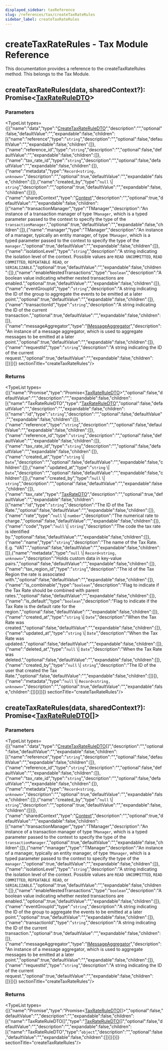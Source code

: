 ```yaml
---
displayed_sidebar: taxReference
slug: /references/tax/createTaxRateRules
sidebar_label: createTaxRateRules
---
```



# createTaxRateRules - Tax Module Reference

This documentation provides a reference to the createTaxRateRules method. This belongs to the Tax Module.

## createTaxRateRules(data, sharedContext?): Promise&#60;[TaxRateRuleDTO](../../interfaces/tax.TaxRateRuleDTO.mdx)&#62;

### Parameters

<TypeList types={[{"name":"data","type":"[CreateTaxRateRuleDTO](../../interfaces/tax.CreateTaxRateRuleDTO.mdx)","description":"","optional":false,"defaultValue":"","expandable":false,"children":[{"name":"reference","type":"`string`","description":"","optional":false,"defaultValue":"","expandable":false,"children":[]},{"name":"reference_id","type":"`string`","description":"","optional":false,"defaultValue":"","expandable":false,"children":[]},{"name":"tax_rate_id","type":"`string`","description":"","optional":false,"defaultValue":"","expandable":false,"children":[]},{"name":"metadata","type":"`Record<string, unknown>`","description":"","optional":true,"defaultValue":"","expandable":false,"children":[]},{"name":"created_by","type":"`null` \\| `string`","description":"","optional":true,"defaultValue":"","expandable":false,"children":[]}]},{"name":"sharedContext","type":"[Context](../../interfaces/tax.Context.mdx)","description":"","optional":true,"defaultValue":"","expandable":false,"children":[{"name":"transactionManager","type":"TManager","description":"An instance of a transaction manager of type `TManager`, which is a typed parameter passed to the context to specify the type of the `transactionManager`.","optional":true,"defaultValue":"","expandable":false,"children":[]},{"name":"manager","type":"TManager","description":"An instance of a manager, typically an entity manager, of type `TManager`, which is a typed parameter passed to the context to specify the type of the `manager`.","optional":true,"defaultValue":"","expandable":false,"children":[]},{"name":"isolationLevel","type":"`string`","description":"A string indicating the isolation level of the context. Possible values are `READ UNCOMMITTED`, `READ COMMITTED`, `REPEATABLE READ`, or `SERIALIZABLE`.","optional":true,"defaultValue":"","expandable":false,"children":[]},{"name":"enableNestedTransactions","type":"`boolean`","description":"A boolean value indicating whether nested transactions are enabled.","optional":true,"defaultValue":"","expandable":false,"children":[]},{"name":"eventGroupId","type":"`string`","description":"A string indicating the ID of the group to aggregate the events to be emitted at a later point.","optional":true,"defaultValue":"","expandable":false,"children":[]},{"name":"transactionId","type":"`string`","description":"A string indicating the ID of the current transaction.","optional":true,"defaultValue":"","expandable":false,"children":[]},{"name":"messageAggregator","type":"[IMessageAggregator](../../interfaces/tax.IMessageAggregator.mdx)","description":"An instance of a message aggregator, which is used to aggregate messages to be emitted at a later point.","optional":true,"defaultValue":"","expandable":false,"children":[]},{"name":"requestId","type":"`string`","description":"A string indicating the ID of the current request.","optional":true,"defaultValue":"","expandable":false,"children":[]}]}]}  sectionTitle="createTaxRateRules"/>

### Returns

<TypeList types={[{"name":"Promise","type":"Promise&#60;[TaxRateRuleDTO](../../interfaces/tax.TaxRateRuleDTO.mdx)&#62;","optional":false,"defaultValue":"","description":"","expandable":false,"children":[{"name":"TaxRateRuleDTO","type":"[TaxRateRuleDTO](../../interfaces/tax.TaxRateRuleDTO.mdx)","optional":false,"defaultValue":"","description":"","expandable":false,"children":[{"name":"id","type":"`string`","description":"","optional":false,"defaultValue":"","expandable":false,"children":[]},{"name":"reference","type":"`string`","description":"","optional":false,"defaultValue":"","expandable":false,"children":[]},{"name":"reference_id","type":"`string`","description":"","optional":false,"defaultValue":"","expandable":false,"children":[]},{"name":"tax_rate_id","type":"`string`","description":"","optional":false,"defaultValue":"","expandable":false,"children":[]},{"name":"created_at","type":"`string` \\| `Date`","description":"","optional":false,"defaultValue":"","expandable":false,"children":[]},{"name":"updated_at","type":"`string` \\| `Date`","description":"","optional":false,"defaultValue":"","expandable":false,"children":[]},{"name":"created_by","type":"`null` \\| `string`","description":"","optional":false,"defaultValue":"","expandable":false,"children":[]},{"name":"tax_rate","type":"[TaxRateDTO](../../interfaces/tax.TaxRateDTO.mdx)","description":"","optional":true,"defaultValue":"","expandable":false,"children":[{"name":"id","type":"`string`","description":"The ID of the Tax Rate.","optional":false,"defaultValue":"","expandable":false,"children":[]},{"name":"rate","type":"`null` \\| `number`","description":"The numerical rate to charge.","optional":false,"defaultValue":"","expandable":false,"children":[]},{"name":"code","type":"`null` \\| `string`","description":"The code the tax rate is identified by.","optional":false,"defaultValue":"","expandable":false,"children":[]},{"name":"name","type":"`string`","description":"The name of the Tax Rate. E.g. \"VAT\".","optional":false,"defaultValue":"","expandable":false,"children":[]},{"name":"metadata","type":"`null` \\| `Record<string, unknown>`","description":"Holds custom data in key-value pairs.","optional":false,"defaultValue":"","expandable":false,"children":[]},{"name":"tax_region_id","type":"`string`","description":"The id of the Tax Region the rate is associated with.","optional":false,"defaultValue":"","expandable":false,"children":[]},{"name":"is_combinable","type":"`boolean`","description":"Flag to indicate if the Tax Rate should be combined with parent rates.","optional":false,"defaultValue":"","expandable":false,"children":[]},{"name":"is_default","type":"`boolean`","description":"Flag to indicate if the Tax Rate is the default rate for the region.","optional":false,"defaultValue":"","expandable":false,"children":[]},{"name":"created_at","type":"`string` \\| `Date`","description":"When the Tax Rate was created.","optional":false,"defaultValue":"","expandable":false,"children":[]},{"name":"updated_at","type":"`string` \\| `Date`","description":"When the Tax Rate was updated.","optional":false,"defaultValue":"","expandable":false,"children":[]},{"name":"deleted_at","type":"`null` \\| `Date`","description":"When the Tax Rate was deleted.","optional":false,"defaultValue":"","expandable":false,"children":[]},{"name":"created_by","type":"`null` \\| `string`","description":"The ID of the user that created the Tax Rate.","optional":false,"defaultValue":"","expandable":false,"children":[]}]},{"name":"metadata","type":"`null` \\| `Record<string, unknown>`","description":"","optional":true,"defaultValue":"","expandable":false,"children":[]}]}]}]}  sectionTitle="createTaxRateRules"/>

## createTaxRateRules(data, sharedContext?): Promise&#60;[TaxRateRuleDTO](../../interfaces/tax.TaxRateRuleDTO.mdx)[]&#62;

### Parameters

<TypeList types={[{"name":"data","type":"[CreateTaxRateRuleDTO](../../interfaces/tax.CreateTaxRateRuleDTO.mdx)[]","description":"","optional":false,"defaultValue":"","expandable":false,"children":[{"name":"reference","type":"`string`","description":"","optional":false,"defaultValue":"","expandable":false,"children":[]},{"name":"reference_id","type":"`string`","description":"","optional":false,"defaultValue":"","expandable":false,"children":[]},{"name":"tax_rate_id","type":"`string`","description":"","optional":false,"defaultValue":"","expandable":false,"children":[]},{"name":"metadata","type":"`Record<string, unknown>`","description":"","optional":true,"defaultValue":"","expandable":false,"children":[]},{"name":"created_by","type":"`null` \\| `string`","description":"","optional":true,"defaultValue":"","expandable":false,"children":[]}]},{"name":"sharedContext","type":"[Context](../../interfaces/tax.Context.mdx)","description":"","optional":true,"defaultValue":"","expandable":false,"children":[{"name":"transactionManager","type":"TManager","description":"An instance of a transaction manager of type `TManager`, which is a typed parameter passed to the context to specify the type of the `transactionManager`.","optional":true,"defaultValue":"","expandable":false,"children":[]},{"name":"manager","type":"TManager","description":"An instance of a manager, typically an entity manager, of type `TManager`, which is a typed parameter passed to the context to specify the type of the `manager`.","optional":true,"defaultValue":"","expandable":false,"children":[]},{"name":"isolationLevel","type":"`string`","description":"A string indicating the isolation level of the context. Possible values are `READ UNCOMMITTED`, `READ COMMITTED`, `REPEATABLE READ`, or `SERIALIZABLE`.","optional":true,"defaultValue":"","expandable":false,"children":[]},{"name":"enableNestedTransactions","type":"`boolean`","description":"A boolean value indicating whether nested transactions are enabled.","optional":true,"defaultValue":"","expandable":false,"children":[]},{"name":"eventGroupId","type":"`string`","description":"A string indicating the ID of the group to aggregate the events to be emitted at a later point.","optional":true,"defaultValue":"","expandable":false,"children":[]},{"name":"transactionId","type":"`string`","description":"A string indicating the ID of the current transaction.","optional":true,"defaultValue":"","expandable":false,"children":[]},{"name":"messageAggregator","type":"[IMessageAggregator](../../interfaces/tax.IMessageAggregator.mdx)","description":"An instance of a message aggregator, which is used to aggregate messages to be emitted at a later point.","optional":true,"defaultValue":"","expandable":false,"children":[]},{"name":"requestId","type":"`string`","description":"A string indicating the ID of the current request.","optional":true,"defaultValue":"","expandable":false,"children":[]}]}]}  sectionTitle="createTaxRateRules"/>

### Returns

<TypeList types={[{"name":"Promise","type":"Promise&#60;[TaxRateRuleDTO](../../interfaces/tax.TaxRateRuleDTO.mdx)[]&#62;","optional":false,"defaultValue":"","description":"","expandable":false,"children":[{"name":"TaxRateRuleDTO[]","type":"[TaxRateRuleDTO](../../interfaces/tax.TaxRateRuleDTO.mdx)[]","optional":false,"defaultValue":"","description":"","expandable":false,"children":[{"name":"TaxRateRuleDTO","type":"`object`","description":"","optional":false,"defaultValue":"","expandable":false,"children":[]}]}]}]}  sectionTitle="createTaxRateRules"/>
